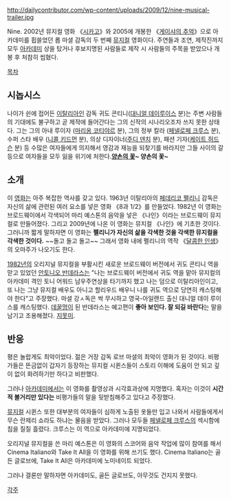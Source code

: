 http://dailycontributor.com/wp-content/uploads/2009/12/nine-musical-trailer.jpg

Nine. 2002년 뮤지컬 영화 《[[시카고]]》와 2005에 개봉한 《[[게이샤의 추억]]》으로 아카데미를 휩쓸었던 롭 마셜 감독의 두 번째 [[뮤지컬]] 영화이다. 주연들과 조연, 제작진까지 모두 [[아카데미]] 상을 탔거나 후보지명된 사람들로 제작 시 사람들의 주목을 받았으나 개봉 후 처참히 씹혔다.

[[목차]]

== 시놉시스 ==
나이가 쉰에 접어든 [[이탈리아인]] 감독 귀도 콘티니([[대니얼 데이루이스]] 분)는 주변 사람들의 기대에도 불구하고 곧 제작에 들어간다는 그의 신작의 시나리오조차 쓰지 못한 상태다. 그는 그의 아내 루이자 ([[마리옹 코티야르]] 분), 그의 정부 칼라 ([[페넬로페 크루스]] 분), 수퍼 스타 배우 ([[니콜 키드먼]] 분), 의상 디자이너([[주디 덴치]] 분), 패션 기자([[케이트 허드슨]] 분) 등 수많은 여자들에게 의지해서 영감과 재능을 되찾기를 바라지만 그들 사이의 갈등으로 여자들을 모두 잃을 위기에 처한다.'''[[양손의 꽃]]~ 양손의 꽃~'''

== 소개 ==
이 [[영화]]는 아주 복잡한 역사를 갖고 있다. 1963년 이탈리아의 [[페데리코 펠리니]] 감독은 자신의 삶에 관련된 여러 요소를 넣은 영화 《8과 1/2》를 만들었다. 1982년 이 영화는 브로드웨이에서 각색되어 마리 예스톤의 음악을 넣은 《나인》이라는 브로드웨이 뮤지컬로 만들어졌다. 그리고 2009년에 나온 이 영화는 뮤지컬 《나인》에 기초한 것이다. 그러니까 짧게 말하자면 이 영화는 '''펠리니가 자신의 삶을 각색한 것을 각색한 뮤지컬을 각색한 것이다.''' ~~돌고 돌고 돌고~~ 그래서 영화 내에 펠리니의 역작 《[[달콤한 인생]]》의 오마주가 나오기도 한다.

[[1982]]년의 오리지널 뮤지컬을 부활시킨 새로운 브로드웨이 버전에서 귀도 콘티니 역을 맏고 있었던 [[안토니오 반데라스]]는 "나는 브로드웨이 버전에서 귀도 역을 맡아 뮤지컬의 아카데미 격인 토니 어워드 남우주연상을 타기까지 했고 나는 덤으로 이탈리아인이고, 또 나는 그냥 뮤지컬 배우도 아니고 할리우드 배우니 나를 귀도 역으로 당연히 캐스팅해야 한다"고 주장했다. 마셜 강ㅅ독은 싹 무시하고 영국-아일랜드 출신 대니얼 데이 루이스를 캐스팅했다. [[데꿀멍]]이 된 반데라스는 예고편이 '''좋아 보인다. 잘 되길 바란다'''는 말을 남기고 조용해졌다. [[지못미]].

== 반응 ==
평은 놀랍게도 최악이었다. 젊은 거장 감독 로브 마셜의 최악이 영화가 된 것이다. 비평가들은 뜬금없이 갑자기 등장하는 뮤지컬 시퀸스들이 스토리 이해에 도움이 안 되고 깊이 없이 화려하기만 하다고 비판했다.

그러나 [[아카데미]]에서는 이 영화를 촬영상과 시각효과상에 지명했다. 혹자는 이것이 '''시간적 볼거리만 있다는''' 비평가들의 말을 뒷받침해주고 있다고 주장했다.

[[뮤지컬]] 시퀸스 또한 대부분의 여자들이 심하게 노출된 옷들만 입고 나와서 사람들에게서 무슨 란제리 쇼라도 하냐는 물음을 받았다. 그러나 모두들 [[페넬로페 크루스]]의 섹시함에 침을 질질 흘렸다. 크루스는 이 역으로 아카데미에 지명되었다. 

오리지널 뮤지컬을 쓴 마리 예스톤은 이 영화의 스코어와 음악 작업에 많이 참여를 해서 Cinema Italiano와 Take It All을 이 영화를 위해 쓰기도 했다. Cinema Italiano는 골든 글로브에, Take It All은 아카데미에 노미네이트 되었다.

그러나 결론만 말하자면 아카데미도, 골든 글로브도, 아무것도 건지지 못했다.

[[각주]]
